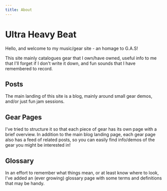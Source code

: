 ```yaml
---
title: About
---
```


# Ultra Heavy Beat

Hello, and welcome to my music/gear site - an homage to G.A.S!

This site mainly catalogues gear that I own/have owned, useful info to me that I'll forget if I don't write it down,
and fun sounds that I have remembered to record.

## Posts

The main landing of this site is a blog, mainly around small gear demos, and/or just fun jam sessions.

## Gear Pages

I've tried to structure it so that each piece of gear has its own page with a brief overview. In addition to the main blog landing page,
each gear page also has a feed of related posts, so you can easily find info/demos of the gear you might be interested in!

## Glossary

In an effort to remember what things mean, or at least know where to look, I've added an (ever growing) glossary page
with some terms and definitions that may be handy.
